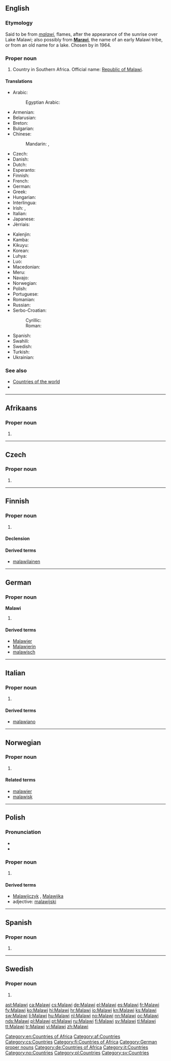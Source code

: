 ==English==
{{wikipedia}}

===Etymology===
Said to be from {{etyl|ny|en}} ''[[malawi]]'', flames, after the appearance of the sunrise over Lake Malawi; also possibly from '''[[Maravi]]''', the name of an early Malawi tribe, or from an old name for a lake. Chosen by {{w|Hastings Banda}} in 1964.

===Proper noun===
{{en-proper noun}}

# Country in Southern Africa. Official name: [[Republic of Malawi]].

====Translations====
{{trans-top|Republic of Malawi}}
* Arabic: {{t-|ar|ملاوي|m|tr=malaawiy|sc=Arab}}
*: Egyptian Arabic: {{tø|arz|مالاوى|m|tr=malaawiy|sc=Arab}}
* Armenian: {{t-|hy|Մալավի|tr=Malavi}}
* Belarusian: {{t-|be|Малаві|f|tr=Malávi|sc=Cyrl}}
* Breton: {{t-|br|Malawi}}
* Bulgarian: {{t-|bg|Малави|tr=Malávi|sc=Cyrl}}
* Chinese:
*: Mandarin: {{t-|cmn|馬拉維|sc=Hani}}, {{t-|cmn|马拉维|tr=Mǎlāwéi|sc=Hani}}
* Czech: {{t+|cs|Malawi|n}}
* Danish: {{t-|da|Malawi}}
* Dutch: {{t+|nl|Malawi}}
* Esperanto: {{t-|eo|Malavio}}
* Finnish: {{t+|fi|Malawi}}
* French: {{t+|fr|Malawi|m}}
* German: {{t+|de|Malawi}}
* Greek: {{t-|el|Μαλάουι|n|tr=Maláoui}}
* Hungarian: {{t+|hu|Malawi}}
* Interlingua: {{t-|ia|Malawi}}
* Irish: {{t-|ga|Maláiv|f|alt=An Mhaláiv}}, {{t-|ga|Poblacht na Maláive|f}}
* Italian: {{t-|it|Malawi|m}}
* Japanese: {{t+|ja|マラウイ|tr=Maraui}}
* Jèrriais: {{tø|roa-jer|Malawi|m}}
{{trans-mid}}
* Kalenjin: {{tø|kln|Malawi}}
* Kamba: {{tø|kam|Malawi}}
* Kikuyu: {{tø|ki|Malawi}}
* Korean: {{t+|ko|말라위|tr=Mallawi|sc=Kore}}
* Luhya: {{tø|luy|Malawi}}
* Luo: {{tø|luo|Malawi}}
* Macedonian: {{t-|mk|Малави|n|tr=Malávi}}
* Meru: {{tø|mer|Malawi}}
* Navajo: {{tø|nv|Malááwii}}
* Norwegian: {{t+|no|Malawi}}
* Polish: {{t+|pl|Malawi}}
* Portuguese: {{t-|pt|Malávi}}
* Romanian: {{t-|ro|Malawi}}
* Russian: {{t-|ru|Малави|f|tr=Malávi}} {{indeclinable}}
* Serbo-Croatian:
*: Cyrillic: {{t-|sh|Малави|m}}
*: Roman: {{t-|sh|Malavi|m}}
* Spanish: {{t+|es|Malaui}}
* Swahili: {{t+|sw|Malawi}}
* Swedish: {{t+|sv|Malawi}}
* Turkish: {{t+|tr|Malavi}}
* Ukrainian: {{t+|uk|Малаві|f|tr=Malávi|sc=Cyrl}}
{{trans-bottom}}

===See also===
* [[Appendix:Countries of the world|Countries of the world]]
* {{pedialite}}

[[Category:en:Countries of Africa]]

----
==Afrikaans==

===Proper noun===
{{head|af|proper noun}}

# {{l|en|Malawi}}

[[Category:af:Countries]]

----

==Czech==

===Proper noun===
{{cs-proper noun|g=n}}

# {{l|en|Malawi}}

[[Category:cs:Countries]]

----

==Finnish==
{{wikipedia|lang=fi}}

===Proper noun===
{{fi-proper noun}}

# {{l|en|Malawi}}

====Declension====
{{fi-decl-risti|Malaw|nopl=1}}

====Derived terms====
* [[malawilainen]]

[[Category:fi:Countries of Africa]]

----

==German==
{{wikipedia|lang=de}}

===Proper noun===
'''Malawi''' {{n}}

# {{l|en|Malawi}}

====Derived terms====
* [[Malawier]]
* [[Malawierin]]
* [[malawisch]]

[[Category:German proper nouns]]
[[Category:de:Countries of Africa]]

----

==Italian==
{{wikipedia|lang=it}}

===Proper noun===
{{it-proper noun|m}}

# {{l|en|Malawi}}

====Derived terms====
* [[malawiano]]

[[Category:it:Countries]]

----

==Norwegian==

===Proper noun===
{{head|no|proper noun}}

# {{l|en|Malawi}}

====Related terms====
* [[malawier]]
* [[malawisk]]

[[Category:no:Countries]]

----

==Polish==

===Pronunciation===
* {{IPA|/maˈlavi/|lang=pl}}
* {{audio|Pl-Malawi.ogg|Audio}}

===Proper noun===
{{head|pl|proper noun|g=n}}

# {{l|en|Malawi}}

====Derived terms====
* [[Malawijczyk]] {{m}}, [[Malawijka]] {{f}}
* adjective: [[malawijski]]

[[Category:pl:Countries]]

----

==Spanish==

===Proper noun===
{{es-proper noun}}

# {{alternative spelling of|lang=es|Malaui}}

----

==Swedish==

===Proper noun===
{{head|sv|proper noun}}

# {{l|en|Malawi}}

[[Category:sv:Countries]]

[[ast:Malawi]]
[[ca:Malawi]]
[[cs:Malawi]]
[[de:Malawi]]
[[el:Malawi]]
[[es:Malawi]]
[[fr:Malawi]]
[[fy:Malawi]]
[[ko:Malawi]]
[[hi:Malawi]]
[[hr:Malawi]]
[[io:Malawi]]
[[kn:Malawi]]
[[ks:Malawi]]
[[sw:Malawi]]
[[li:Malawi]]
[[hu:Malawi]]
[[nl:Malawi]]
[[no:Malawi]]
[[nn:Malawi]]
[[oc:Malawi]]
[[nds:Malawi]]
[[pl:Malawi]]
[[pt:Malawi]]
[[ru:Malawi]]
[[fi:Malawi]]
[[sv:Malawi]]
[[tl:Malawi]]
[[tt:Malawi]]
[[tr:Malawi]]
[[vi:Malawi]]
[[zh:Malawi]]